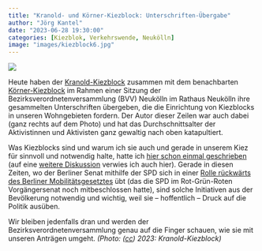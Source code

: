 ```yaml
---
title: "Kranold- und Körner-Kiezblock: Unterschriften-Übergabe"
author: "Jörg Kantel"
date: "2023-06-28 19:30:00"
categories: [Kiezblok, Verkehrswende, Neukölln]
image: "images/kiezblock6.jpg"
---
```


[![](images/kiezblock6-b.jpg)](https://www.flickr.com/photos/schockwellenreiter/53008190361/)

Heute haben der [Kranold-Kiezblock](https://www.kiezblocks.de/kranold/) zusammen mit dem benachbarten [Körner-Kiezblock](https://www.kiezblocks.de/koerner/) im Rahmen einer Sitzung der Bezirksverordnetenversammlung (BVV) Neukölln im Rathaus Neukölln ihre gesammelten Unterschriften übergeben, die die Einrichtung von Kiezblocks in unseren Wohngebieten fordern. Der Autor dieser Zeilen war auch dabei (ganz rechts auf dem Photo) und hat das Durchschnittsalter der Aktivistinnen und Aktivisten ganz gewaltig nach oben katapultiert.

Was Kiezblocks sind und warum ich sie auch und gerade in unserem Kiez für sinnvoll und notwendig halte, hatte ich [hier schon einmal geschrieben](https://kantel.github.io/posts/20221222701_kiezblock_kranoldplatz/) (auf eine [weitere Diskussion](https://kantel.github.io/posts/2023041102_kiezblocks_gentrifizierung/) verwies ich auch hier). Gerade in diesen Zeiten, wo der Berliner Senat mithilfe der SPD sich in einer [Rolle rückwärts des Berliner Mobilitätsgesetztes](https://www.rbb24.de/politik/beitrag/2023/06/berlin-senat-aenderung-mobilitaetsgesetz-verkehr.html) übt (das die SPD im Rot-Grün-Roten Vorgängersenat noch mitbeschlossen hatte), sind solche Initiativen aus der Bevölkerung notwendig und wichtig, weil sie -- hoffentlich -- Druck auf die Politik ausüben.

Wir bleiben jedenfalls dran und werden der Bezirksverordnetenversammlung genau auf die Finger schauen, wie sie mit unseren Anträgen umgeht. *(Photo: ([cc](http://creativecommons.org/licenses/by-nc-nd/2.0/)) 2023: Kranold-Kiezblock)*